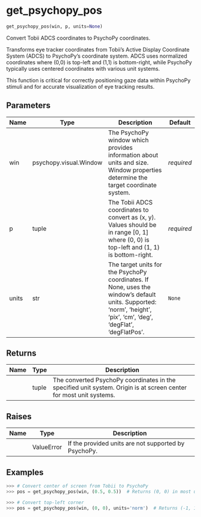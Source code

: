 # get_psychopy_pos { #DeToX.get_psychopy_pos }

```python
get_psychopy_pos(win, p, units=None)
```

Convert Tobii ADCS coordinates to PsychoPy coordinates.

Transforms eye tracker coordinates from Tobii's Active Display Coordinate System
(ADCS) to PsychoPy's coordinate system. ADCS uses normalized coordinates where
(0,0) is top-left and (1,1) is bottom-right, while PsychoPy typically uses
centered coordinates with various unit systems.

This function is critical for correctly positioning gaze data within PsychoPy
stimuli and for accurate visualization of eye tracking results.

## Parameters {.doc-section .doc-section-parameters}

| Name   | Type                   | Description                                                                                                                                                        | Default    |
|--------|------------------------|--------------------------------------------------------------------------------------------------------------------------------------------------------------------|------------|
| win    | psychopy.visual.Window | The PsychoPy window which provides information about units and size. Window properties determine the target coordinate system.                                     | _required_ |
| p      | tuple                  | The Tobii ADCS coordinates to convert as (x, y). Values should be in range [0, 1] where (0, 0) is top-left and (1, 1) is bottom-right.                             | _required_ |
| units  | str                    | The target units for the PsychoPy coordinates. If None, uses the window's default units. Supported: 'norm', 'height', 'pix', 'cm', 'deg', 'degFlat', 'degFlatPos'. | `None`     |

## Returns {.doc-section .doc-section-returns}

| Name   | Type   | Description                                                                                                        |
|--------|--------|--------------------------------------------------------------------------------------------------------------------|
|        | tuple  | The converted PsychoPy coordinates in the specified unit system. Origin is at screen center for most unit systems. |

## Raises {.doc-section .doc-section-raises}

| Name   | Type       | Description                                          |
|--------|------------|------------------------------------------------------|
|        | ValueError | If the provided units are not supported by PsychoPy. |

## Examples {.doc-section .doc-section-examples}

```python
>>> # Convert center of screen from Tobii to PsychoPy
>>> pos = get_psychopy_pos(win, (0.5, 0.5))  # Returns (0, 0) in most units
```

```python
>>> # Convert top-left corner
>>> pos = get_psychopy_pos(win, (0, 0), units='norm')  # Returns (-1, 1)
```